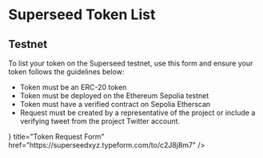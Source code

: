 
# Superseed Token List

## Testnet

<Callout type="info" emoji="ℹ️" title="Guidelines">
  To list your token on the Superseed testnet, use this form and ensure your
  token follows the guidelines below:
</Callout>

- Token must be an ERC-20 token
- Token must be deployed on the Ethereum Sepolia testnet
- Token must have a verified contract on Sepolia Etherscan
- Request must be created by a representative of the project or include a verifying tweet from the project Twitter account.

<Cards>
  <Card
    icon={<PiArrowSquareInDuotone size={32} />}
    title="Token Request Form"
    href="https://superseedxyz.typeform.com/to/c2J8j8m7"
  />
</Cards>
